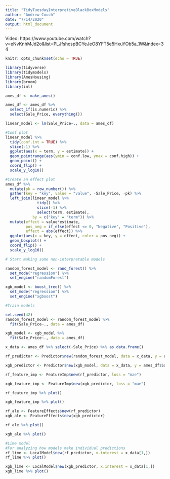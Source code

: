 ```yaml
---
title: "TidyTuesdayInterpretiveBlackBoxModels"
author: "Andrew Couch"
date: "7/14/2020"
output: html_document
---
```


Video: https://www.youtube.com/watch?v=eNvKnhMJd2o&list=PLJfshcspBCYeJeO8YFT5e5HxuYOb5a_1W&index=34

```r
knitr::opts_chunk$set(echo = TRUE)
```

```r
library(tidyverse)
library(tidymodels)
library(AmesHousing)
library(broom)
library(iml)

ames_df <- make_ames()

ames_df <- ames_df %>% 
  select_if(is.numeric) %>% 
  select(Sale_Price, everything())
```

```r

linear_model <- lm(Sale_Price~., data = ames_df)

#Coef plot
linear_model %>% 
  tidy(conf.int = TRUE) %>% 
  slice(-1) %>% 
  ggplot(aes(x = term, y = estimate)) + 
  geom_pointrange(aes(ymin = conf.low, ymax = conf.high)) + 
  geom_point() + 
  coord_flip() + 
  scale_y_log10()
```



```r
#Create an effect plot
ames_df %>% 
  mutate(pk = row_number()) %>% 
  gather(key = "key", value = "value", -Sale_Price, -pk) %>% 
  left_join(linear_model %>% 
              tidy() %>% 
              slice(-1) %>% 
              select(term, estimate),
            by = c("key" = "term")) %>% 
  mutate(effect = value*estimate,
         pos_neg = if_else(effect <= 0, "Negative", "Positive"),
         effect = abs(effect)) %>% 
  ggplot(aes(x = key, y = effect, color = pos_neg)) + 
  geom_boxplot() + 
  coord_flip() + 
  scale_y_log10()

```



```r
# Start making some non-interpretable models 

random_forest_model <- rand_forest() %>% 
  set_mode("regression") %>% 
  set_engine("randomForest")

xgb_model <- boost_tree() %>% 
  set_mode("regression") %>% 
  set_engine("xgboost")

```

```r
#Train models

set.seed(42)
random_forest_model <- random_forest_model %>% 
  fit(Sale_Price~., data = ames_df)

xgb_model <- xgb_model %>% 
  fit(Sale_Price~., data = ames_df)

```

```r
x_data <- ames_df %>% select(-Sale_Price) %>% as.data.frame()

rf_predictor <- Predictor$new(random_forest_model, data = x_data, y = ames_df$Sale_Price)

xgb_predictor <- Predictor$new(xgb_model, data = x_data, y = ames_df$Sale_Price)

rf_feature_imp <- FeatureImp$new(rf_predictor, loss = "mae")

xgb_feature_imp <- FeatureImp$new(xgb_predictor, loss = "mae")

rf_feature_imp %>% plot()
```

```r
xgb_feature_imp %>% plot()

```

```r
rf_ale <- FeatureEffects$new(rf_predictor)
xgb_ale <- FeatureEffects$new(xgb_predictor)
```


```r
rf_ale %>% plot()
```


```r

xgb_ale %>% plot()

```


```r
#Lime model 
#For analyzing how models make individual predictions 
rf_lime <- LocalModel$new(rf_predictor, x.interest = x_data[1,])
rf_lime %>% plot()

```

```r
xgb_lime <- LocalModel$new(xgb_predictor, x.interest = x_data[1,])
xgb_lime %>% plot()
```






















